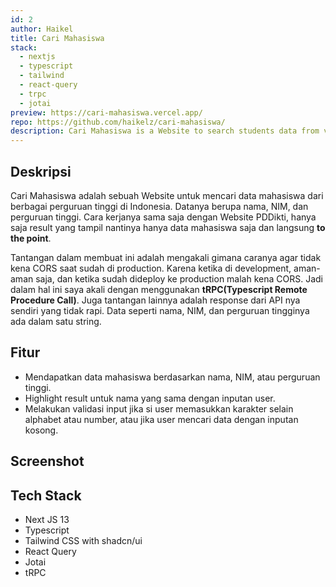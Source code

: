```yaml
---
id: 2
author: Haikel
title: Cari Mahasiswa
stack:
  - nextjs
  - typescript
  - tailwind
  - react-query
  - trpc
  - jotai
preview: https://cari-mahasiswa.vercel.app/
repo: https://github.com/haikelz/cari-mahasiswa/
description: Cari Mahasiswa is a Website to search students data from various Universities in Indonesia
---
```


## Deskripsi

Cari Mahasiswa adalah sebuah Website untuk mencari data mahasiswa dari berbagai perguruan tinggi di Indonesia. Datanya berupa nama, NIM, dan perguruan tinggi. Cara kerjanya sama saja dengan Website PDDikti, hanya saja result yang tampil nantinya hanya data mahasiswa saja dan langsung **to the point**.

Tantangan dalam membuat ini adalah mengakali gimana caranya agar tidak kena CORS saat sudah di production. Karena ketika di development, aman-aman saja, dan ketika sudah dideploy ke production malah kena CORS. Jadi dalam hal ini saya akali dengan menggunakan **tRPC(Typescript Remote Procedure Call)**. Juga tantangan lainnya adalah response dari API nya sendiri yang tidak rapi. Data seperti nama, NIM, dan perguruan tingginya ada dalam satu string.

## Fitur

- Mendapatkan data mahasiswa berdasarkan nama, NIM, atau perguruan tinggi.
- Highlight result untuk nama yang sama dengan inputan user.
- Melakukan validasi input jika si user memasukkan karakter selain alphabet atau number, atau jika user mencari data dengan inputan kosong.

## Screenshot

<LightboxImage
  src="https://ik.imagekit.io/haikelz/works/cari-mahasiswa.png?updatedAt=1694166950937"
  alt="image 1"
/>

## Tech Stack

- Next JS 13
- Typescript
- Tailwind CSS with shadcn/ui
- React Query
- Jotai
- tRPC
